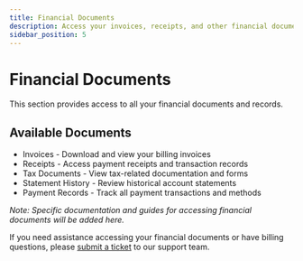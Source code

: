 ```yaml
---
title: Financial Documents
description: Access your invoices, receipts, and other financial documents
sidebar_position: 5
---
```


# Financial Documents

This section provides access to all your financial documents and records.

## Available Documents

- Invoices - Download and view your billing invoices
- Receipts - Access payment receipts and transaction records
- Tax Documents - View tax-related documentation and forms
- Statement History - Review historical account statements
- Payment Records - Track all payment transactions and methods

*Note: Specific documentation and guides for accessing financial documents will be added here.*

If you need assistance accessing your financial documents or have billing questions, please [submit a ticket](https://support.vendasta.com/hc/en-us/requests/new) to our support team.